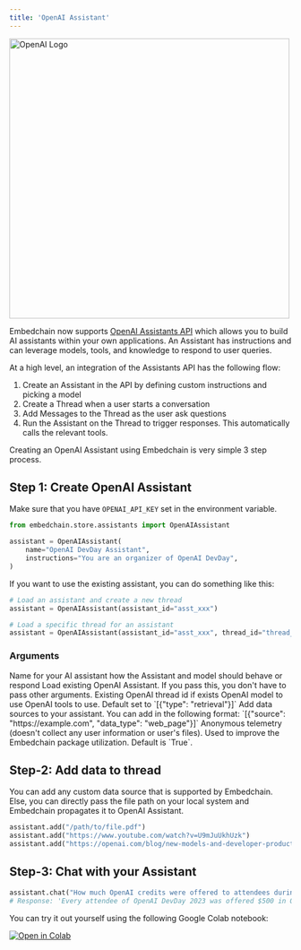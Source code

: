 ```yaml
---
title: 'OpenAI Assistant'
---
```


<img src="https://blogs.swarthmore.edu/its/wp-content/uploads/2022/05/openai.jpg"  align="center" width="500" alt="OpenAI Logo"/>

Embedchain now supports [OpenAI Assistants API](https://platform.openai.com/docs/assistants/overview) which allows you to build AI assistants within your own applications. An Assistant has instructions and can leverage models, tools, and knowledge to respond to user queries.

At a high level, an integration of the Assistants API has the following flow:

1. Create an Assistant in the API by defining custom instructions and picking a model
2. Create a Thread when a user starts a conversation
3. Add Messages to the Thread as the user ask questions
4. Run the Assistant on the Thread to trigger responses. This automatically calls the relevant tools.

Creating an OpenAI Assistant using Embedchain is very simple 3 step process.

## Step 1: Create OpenAI Assistant

Make sure that you have `OPENAI_API_KEY` set in the environment variable.

```python Initialize
from embedchain.store.assistants import OpenAIAssistant

assistant = OpenAIAssistant(
    name="OpenAI DevDay Assistant",
    instructions="You are an organizer of OpenAI DevDay",
)
```

If you want to use the existing assistant, you can do something like this:

```python Initialize
# Load an assistant and create a new thread
assistant = OpenAIAssistant(assistant_id="asst_xxx")

# Load a specific thread for an assistant
assistant = OpenAIAssistant(assistant_id="asst_xxx", thread_id="thread_xxx")
```

### Arguments

<ResponseField name="name" type="string">
  Name for your AI assistant
</ResponseField>

<ResponseField name="instructions" type="string">
  how the Assistant and model should behave or respond
</ResponseField>

<ResponseField name="assistant_id" type="string">
  Load existing OpenAI Assistant. If you pass this, you don't have to pass other arguments.
</ResponseField>

<ResponseField name="thread_id" type="string">
  Existing OpenAI thread id if exists
</ResponseField>

<ResponseField name="model" type="str" default="gpt-4-1106-preview">
  OpenAI model to use
</ResponseField>

<ResponseField name="tools" type="list">
  OpenAI tools to use. Default set to `[{"type": "retrieval"}]`
</ResponseField>

<ResponseField name="data_sources" type="list" default="[]">
  Add data sources to your assistant. You can add in the following format: `[{"source": "https://example.com", "data_type": "web_page"}]`
</ResponseField>

<ResponseField name="telemetry" type="boolean" default="True">
  Anonymous telemetry (doesn't collect any user information or user's files). Used to improve the Embedchain package utilization. Default is `True`.
</ResponseField>

## Step-2: Add data to thread

You can add any custom data source that is supported by Embedchain. Else, you can directly pass the file path on your local system and Embedchain propagates it to OpenAI Assistant.
```python Add data
assistant.add("/path/to/file.pdf")
assistant.add("https://www.youtube.com/watch?v=U9mJuUkhUzk")
assistant.add("https://openai.com/blog/new-models-and-developer-products-announced-at-devday")
```

## Step-3: Chat with your Assistant
```python Chat
assistant.chat("How much OpenAI credits were offered to attendees during OpenAI DevDay?")
# Response: 'Every attendee of OpenAI DevDay 2023 was offered $500 in OpenAI credits.'
```

You can try it out yourself using the following Google Colab notebook:

<a href="https://colab.research.google.com/drive/1BKlXZYSl6AFRgiHZ5XIzXrXC_24kDYHQ?usp=sharing">
    <img src="https://camo.githubusercontent.com/84f0493939e0c4de4e6dbe113251b4bfb5353e57134ffd9fcab6b8714514d4d1/68747470733a2f2f636f6c61622e72657365617263682e676f6f676c652e636f6d2f6173736574732f636f6c61622d62616467652e737667" alt="Open in Colab" />
</a>

